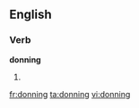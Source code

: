 
==English==

===Verb===
'''donning'''

# {{present participle of|[[don]]}}

[[fr:donning]]
[[ta:donning]]
[[vi:donning]]